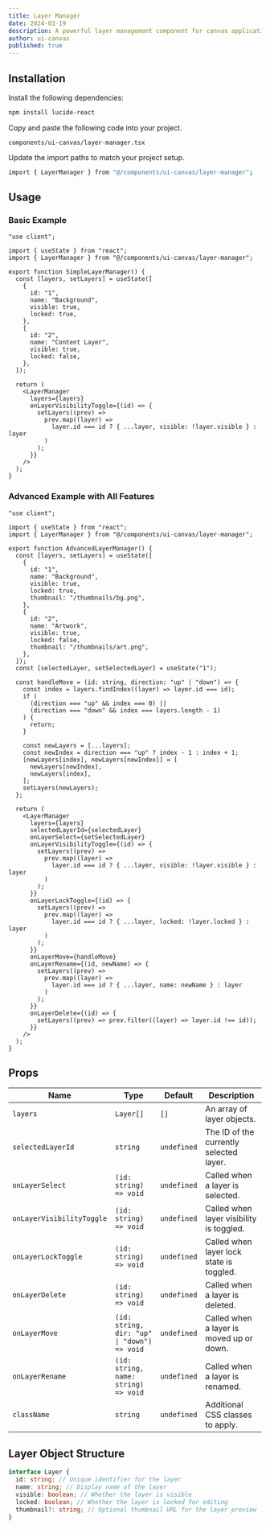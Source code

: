 ```yaml
---
title: Layer Manager
date: 2024-03-19
description: A powerful layer management component for canvas applications with support for visibility, locking, reordering, and renaming layers.
author: ui-canvas
published: true
---
```


<ComponentPreview name="layer-manager-demo" />

## Installation

<Steps>

<Step>Install the following dependencies:</Step>

```bash
npm install lucide-react
```

<Step>Copy and paste the following code into your project.</Step>

`components/ui-canvas/layer-manager.tsx`

<ComponentSource name="layer-manager" />

<Step>Update the import paths to match your project setup.</Step>

```bash
import { LayerManager } from "@/components/ui-canvas/layer-manager";
```

</Steps>

## Usage

### Basic Example

```tsx
"use client";

import { useState } from "react";
import { LayerManager } from "@/components/ui-canvas/layer-manager";

export function SimpleLayerManager() {
  const [layers, setLayers] = useState([
    {
      id: "1",
      name: "Background",
      visible: true,
      locked: true,
    },
    {
      id: "2",
      name: "Content Layer",
      visible: true,
      locked: false,
    },
  ]);

  return (
    <LayerManager
      layers={layers}
      onLayerVisibilityToggle={(id) => {
        setLayers((prev) =>
          prev.map((layer) =>
            layer.id === id ? { ...layer, visible: !layer.visible } : layer
          )
        );
      }}
    />
  );
}
```

### Advanced Example with All Features

```tsx
"use client";

import { useState } from "react";
import { LayerManager } from "@/components/ui-canvas/layer-manager";

export function AdvancedLayerManager() {
  const [layers, setLayers] = useState([
    {
      id: "1",
      name: "Background",
      visible: true,
      locked: true,
      thumbnail: "/thumbnails/bg.png",
    },
    {
      id: "2",
      name: "Artwork",
      visible: true,
      locked: false,
      thumbnail: "/thumbnails/art.png",
    },
  ]);
  const [selectedLayer, setSelectedLayer] = useState("1");

  const handleMove = (id: string, direction: "up" | "down") => {
    const index = layers.findIndex((layer) => layer.id === id);
    if (
      (direction === "up" && index === 0) ||
      (direction === "down" && index === layers.length - 1)
    ) {
      return;
    }

    const newLayers = [...layers];
    const newIndex = direction === "up" ? index - 1 : index + 1;
    [newLayers[index], newLayers[newIndex]] = [
      newLayers[newIndex],
      newLayers[index],
    ];
    setLayers(newLayers);
  };

  return (
    <LayerManager
      layers={layers}
      selectedLayerId={selectedLayer}
      onLayerSelect={setSelectedLayer}
      onLayerVisibilityToggle={(id) => {
        setLayers((prev) =>
          prev.map((layer) =>
            layer.id === id ? { ...layer, visible: !layer.visible } : layer
          )
        );
      }}
      onLayerLockToggle={(id) => {
        setLayers((prev) =>
          prev.map((layer) =>
            layer.id === id ? { ...layer, locked: !layer.locked } : layer
          )
        );
      }}
      onLayerMove={handleMove}
      onLayerRename={(id, newName) => {
        setLayers((prev) =>
          prev.map((layer) =>
            layer.id === id ? { ...layer, name: newName } : layer
          )
        );
      }}
      onLayerDelete={(id) => {
        setLayers((prev) => prev.filter((layer) => layer.id !== id));
      }}
    />
  );
}
```

## Props

| Name                      | Type                                        | Default     | Description                              |
| ------------------------- | ------------------------------------------- | ----------- | ---------------------------------------- |
| `layers`                  | `Layer[]`                                   | `[]`        | An array of layer objects.               |
| `selectedLayerId`         | `string`                                    | `undefined` | The ID of the currently selected layer.  |
| `onLayerSelect`           | `(id: string) => void`                      | `undefined` | Called when a layer is selected.         |
| `onLayerVisibilityToggle` | `(id: string) => void`                      | `undefined` | Called when layer visibility is toggled. |
| `onLayerLockToggle`       | `(id: string) => void`                      | `undefined` | Called when layer lock state is toggled. |
| `onLayerDelete`           | `(id: string) => void`                      | `undefined` | Called when a layer is deleted.          |
| `onLayerMove`             | `(id: string, dir: "up" \| "down") => void` | `undefined` | Called when a layer is moved up or down. |
| `onLayerRename`           | `(id: string, name: string) => void`        | `undefined` | Called when a layer is renamed.          |
| `className`               | `string`                                    | `undefined` | Additional CSS classes to apply.         |

## Layer Object Structure

```typescript
interface Layer {
  id: string; // Unique identifier for the layer
  name: string; // Display name of the layer
  visible: boolean; // Whether the layer is visible
  locked: boolean; // Whether the layer is locked for editing
  thumbnail?: string; // Optional thumbnail URL for the layer preview
}
```
